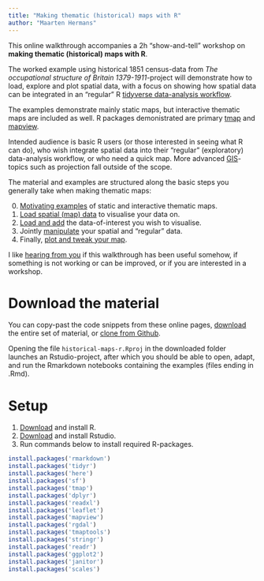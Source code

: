 ```yaml
---
title: "Making thematic (historical) maps with R"
author: "Maarten Hermans"
---
```


This online walkthrough accompanies a 2h "show-and-tell" workshop on **making thematic (historical) maps with R**. 

The worked example using historical 1851 census-data from *The occupational structure of Britain 1379-1911*-project will demonstrate how to load, explore and plot spatial data, with a focus on showing how spatial data can be integrated in an "regular" R [tidyverse data-analysis workflow](https://www.tidyverse.org/). 

The examples demonstrate mainly static maps, but interactive thematic maps are included as well. R packages demonistrated are primary [tmap](https://github.com/mtennekes/tmap#tmap-thematic-maps-in-r) and [mapview](https://r-spatial.github.io/mapview/).

Intended audience is basic R users (or those interested in seeing what R can do), who wish integrate spatial data into their "regular" (exploratory) data-analysis workflow, or who need a quick map. More advanced [GIS](https://en.wikipedia.org/wiki/Geographic_information_system)-topics such as projection fall outside of the scope. 

The material and examples are structured along the basic steps you generally take when making thematic maps:

0. [Motivating examples](00_start_examples.html) of static and interactive thematic maps.
1. [Load spatial (map) data](01_get_maps.html) to visualise your data on.
2. [Load and add](02_add_data.html) the data-of-interest you wish to visualise.
3. Jointly [manipulate](03_manipulate.html) your spatial and "regular" data.
4. Finally, [plot and tweak your map](04_plot.html).

I like [hearing from you](https://mhermans.net/#contact) if this walkthrough has been useful somehow, if something is not working or can be improved, or if you are interested in a workshop. 

# Download the material

You can copy-past the code snippets from these online pages, [download](https://github.com/mhermans/historical-maps-r/archive/master.zip) the entire set of material, or [clone from Github](https://github.com/mhermans/historical-maps-r).

Opening the file `historical-maps-r.Rproj` in the downloaded folder launches an Rstudio-project, after which you should be able to open, adapt, and run the Rmarkdown notebooks containing the examples (files ending in .Rmd).


# Setup

1. [Download](https://cran.r-project.org/bin/windows/base/) and install R.
2. [Download](https://www.rstudio.com/products/rstudio/download/#download) and install Rstudio.
3. Run commands below to install required R-packages.

```r
install.packages('rmarkdown')
install.packages('tidyr')
install.packages('here')
install.packages('sf')
install.packages('tmap')
install.packages('dplyr')
install.packages('readxl')
install.packages('leaflet')
install.packages('mapview')
install.packages('rgdal')
install.packages('tmaptools')
install.packages('stringr')
install.packages('readr')
install.packages('ggplot2')
install.packages('janitor')
install.packages('scales')
```
